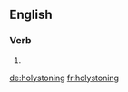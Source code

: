 ==English==

===Verb===
{{head|en}}

# {{present participle of|holystone|lang=en}}

[[de:holystoning]]
[[fr:holystoning]]